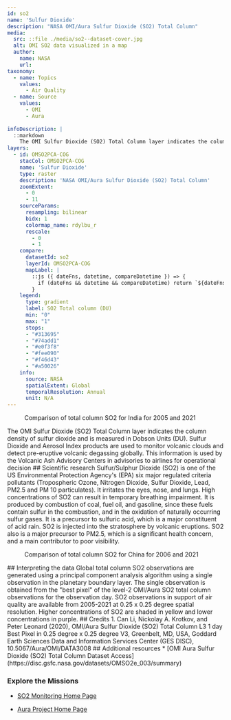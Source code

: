 ```yaml
---
id: so2
name: 'Sulfur Dioxide'
description: "NASA OMI/Aura Sulfur Dioxide (SO2) Total Column"
media:
  src: ::file ./media/so2--dataset-cover.jpg
  alt: OMI SO2 data visualized in a map
  author:
    name: NASA
    url: 
taxonomy:
  - name: Topics
    values:
      - Air Quality
  - name: Source
    values:
      - OMI
      - Aura
      
infoDescription: |
  ::markdown
    The OMI Sulfur Dioxide (SO2) Total Column layer indicates the column density of sulfur dioxide and is measured in Dobson Units (DU). Sulfur Dioxide and Aerosol Index products are used to monitor volcanic clouds and detect pre-eruptive volcanic degassing globally. This information is used by the Volcanic Ash Advisory Centers in advisories to airlines for operational decision
layers:
  - id: OMSO2PCA-COG
    stacCol: OMSO2PCA-COG
    name: 'Sulfur Dioxide'
    type: raster
    description: 'NASA OMI/Aura Sulfur Dioxide (SO2) Total Column'
    zoomExtent:
      - 0
      - 11
    sourceParams:
      resampling: bilinear
      bidx: 1
      colormap_name: rdylbu_r
      rescale:
        - 0
        - 1
    compare:
      datasetId: so2
      layerId: OMSO2PCA-COG
      mapLabel: |
        ::js ({ dateFns, datetime, compareDatetime }) => {
          if (dateFns && datetime && compareDatetime) return `${dateFns.format(datetime, 'yyyy')} VS ${dateFns.format(compareDatetime, 'yyyy')}`;
        }
    legend:
      type: gradient
      label: SO2 Total column (DU)
      min: "0"
      max: "1"
      stops:
      - "#313695"
      - "#74add1"
      - "#e0f3f8"
      - "#fee090"
      - "#f46d43"
      - "#a50026"
    info:
      source: NASA
      spatialExtent: Global
      temporalResolution: Annual 
      unit: N/A
---
```

<Block type='full'>
  <Figure>
  <Map
    datasetId='so2'
    layerId='OMSO2PCA-COG'
    dateTime='2005-01-01'
    zoom={4}
    center={[77.63,24.27]}
    compareDateTime='2021-01-01'
  />
  <Caption
    attrAuthor='NASA'
    attrUrl='https://nasa.gov/'
  >
  Comparison of total column SO2 for India for 2005 and 2021
  </Caption>
  </Figure>
<Prose>
The OMI Sulfur Dioxide (SO2) Total Column layer indicates the column density of sulfur dioxide and is measured in Dobson Units (DU). Sulfur Dioxide and Aerosol Index products are used to monitor volcanic clouds and detect pre-eruptive volcanic degassing globally. This information is used by the Volcanic Ash Advisory Centers in advisories to airlines for operational decision
</Prose>
</Block>

<Block>
<Prose>
## Scientific research
Sulfur/Sulphur Dioxide (SO2) is one of the US Environmental Protection Agency's (EPA) six major regulated criteria pollutants (Tropospheric Ozone, Nitrogen Dioxide, Sulfur Dioxide, Lead, PM2.5 and PM 10 particulates). It irritates the eyes, nose, and lungs. High concentrations of SO2 can result in temporary breathing impairment. It is produced by combustion of coal, fuel oil, and gasoline, since these fuels contain sulfur in the combustion, and in the oxidation of naturally occurring sulfur gases. It is a precursor to sulfuric acid, which is a major constituent of acid rain. SO2 is injected into the stratosphere by volcanic eruptions. SO2 also is a major precursor to PM2.5, which is a significant health concern, and a main contributor to poor visibility.
</Prose>
</Block>

<Block type='full'>
  <Figure>
  <Map
    datasetId='so2'
    layerId='OMSO2PCA-COG'
    dateTime='2006-01-01'
    zoom={4}
    center={[117.22,35.66]}
    compareDateTime='2021-01-01'
  />
  <Caption
    attrAuthor='NASA'
    attrUrl='https://nasa.gov/'
  >
  Comparison of total column SO2 for China for 2006 and 2021
</Caption>
  </Figure>
<Prose>
## Interpreting the data
Global total column SO2 observations are generated using a principal component analysis algorithm using a single observation in the planetary boundary layer. The single observation is obtained from the "best pixel" of the level-2 OMI/Aura SO2 total column observations for the observation day. SO2 observations in support of air quality are available from 2005-2021 at 0.25 x 0.25 degree spatial resolution. Higher concentrations of SO2 are shaded in yellow and lower concentrations in purple.
</Prose>
</Block>

<Block>
<Prose>
## Credits
1. Can Li, Nickolay A. Krotkov, and Peter Leonard (2020), OMI/Aura Sulfur Dioxide (SO2) Total Column L3 1 day Best Pixel in 0.25 degree x 0.25 degree V3, Greenbelt, MD, USA, Goddard Earth Sciences Data and Information Services Center (GES DISC), 10.5067/Aura/OMI/DATA3008
</Prose>
</Block>

<Block>
<Prose>
## Additional resources
* [OMI Aura Sulfur Dioxide (SO2) Total Column Dataset Access](https://disc.gsfc.nasa.gov/datasets/OMSO2e_003/summary)

### Explore the Missions
* [SO2 Monitoring Home Page](https://so2.gsfc.nasa.gov/)

* [Aura Project Home Page](https://aura.gsfc.nasa.gov/)
</Prose>
</Block>
